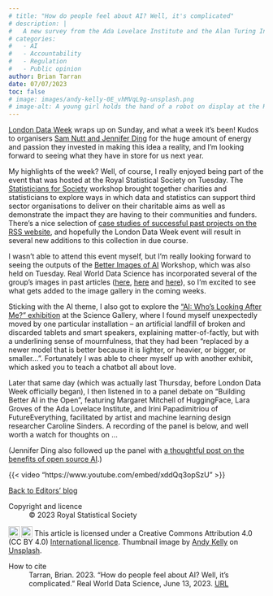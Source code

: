 ```yaml
---
# title: "How do people feel about AI? Well, it's complicated"
# description: |
#   A new survey from the Ada Lovelace Institute and the Alan Turing Institute finds broadly positive views towards AI use cases in healthcare and border security, among others, but people are also concerned about the dangers of overreliance on the technologies and a lack of clarity around accountability.
# categories:
#   - AI
#   - Accountability
#   - Regulation
#   - Public opinion
author: Brian Tarran
date: 07/07/2023
toc: false
# image: images/andy-kelly-0E_vhMVqL9g-unsplash.png
# image-alt: A young girl holds the hand of a robot on display at the Kuromon Market in Osaka. Photo by Andy Kelly on Unsplash.
---
```

[London Data Week](https://www.londondataweek.org/) wraps up on Sunday, and what a week it's been! Kudos to organisers [Sam Nutt and Jennifer Ding](https://realworlddatascience.net/viewpoints/interviews/posts/2023/06/08/london-data-week.html) for the huge amount of energy and passion they invested in making this idea a reality, and I'm looking forward to seeing what they have in store for us next year.

My highlights of the week? Well, of course, I really enjoyed being part of the event that was hosted at the Royal Statistical Society on Tuesday. The [Statisticians for Society](https://rss.org.uk/membership/volunteering-and-promoting/statisticians-for-society-initiative/) workshop brought together charities and statisticians to explore ways in which data and statistics can support third sector organisations to deliver on their charitable aims as well as demonstrate the impact they are having to their communities and funders. There's a nice selection of [case studies of successful past projects on the RSS website](https://rss.org.uk/membership/volunteering-and-promoting/statisticians-for-society-initiative/case-studies/), and hopefully the London Data Week event will result in several new additions to this collection in due course.

I wasn't able to attend this event myself, but I'm really looking forward to seeing the outputs of the [Better Images of AI](https://betterimagesofai.org/images) Workshop, which was also held on Tuesday. Real World Data Science has incorporated several of the group's images in past articles ([here](https://realworlddatascience.net/viewpoints/editors-blog/posts/2022/11/23/LLM-content-warning.html#qa), [here](https://realworlddatascience.net/viewpoints/posts/2023/06/05/no-AI-probably-wont-kill-us.html) and [here](https://realworlddatascience.net/ideas/posts/2023/07/03/trusted-AI.html)), so I'm excited to see what gets added to the image gallery in the coming weeks.

Sticking with the AI theme, I also got to explore the ["AI: Who's Looking After Me?" exhibition](https://london.sciencegallery.com/ai-season) at the Science Gallery, where I found myself unexpectedly moved by one particular installation -- an artificial landfill of broken and discarded tablets and smart speakers, explaining matter-of-factly, but with a underlining sense of mournfulness, that they had been "replaced by a newer model that is better because it is lighter, or heavier, or bigger, or smaller...". Fortunately I was able to cheer myself up with another exhibit, which asked you to teach a chatbot all about love.

Later that same day (which was actually last Thursday, before London Data Week officially began), I then listened in to a panel debate on "Building Better AI in the Open", featuring Margaret Mitchell of HuggingFace, Lara Groves of the Ada Lovelace Institute, and Irini Papadimitriou of FutureEverything, facilitated by artist and machine learning design researcher Caroline Sinders. A recording of the panel is below, and well worth a watch for thoughts on ...

(Jennifer Ding also followed up the panel with [a thoughtful post on the benefits of open source AI](https://loti.london/blog/building-better-ai-in-the-open/).)

{{< video "https://www.youtube.com/embed/xddQq3opSzU" >}}

::: {.article-btn}
[Back to Editors' blog](/viewpoints/editors-blog/index.qmd)
:::

::: {.further-info}
::: grid
::: {.g-col-12 .g-col-md-6}
Copyright and licence
: &copy; 2023 Royal Statistical Society

<a href="http://creativecommons.org/licenses/by/4.0/?ref=chooser-v1" target="_blank" rel="license noopener noreferrer" style="display:inline-block;"> <img style="height:22px!important;vertical-align:text-bottom;" src="https://mirrors.creativecommons.org/presskit/icons/cc.svg?ref=chooser-v1"><img style="height:22px!important;margin-left:3px;vertical-align:text-bottom;" src="https://mirrors.creativecommons.org/presskit/icons/by.svg?ref=chooser-v1"></a> This article is licensed under a Creative Commons Attribution 4.0 (CC BY 4.0) <a href="http://creativecommons.org/licenses/by/4.0/?ref=chooser-v1" target="_blank" rel="license noopener noreferrer" style="display:inline-block;"> International licence</a>. Thumbnail image by <a href="https://unsplash.com/@askkell?utm_source=unsplash&utm_medium=referral&utm_content=creditCopyText">Andy Kelly</a> on <a href="https://unsplash.com/photos/0E_vhMVqL9g?utm_source=unsplash&utm_medium=referral&utm_content=creditCopyText">Unsplash</a>.
  

:::

::: {.g-col-12 .g-col-md-6}
How to cite
: Tarran, Brian. 2023. "How do people feel about AI? Well, it's complicated." Real World Data Science, June 13, 2023. [URL](https://realworlddatascience.net/viewpoints/editors-blog/posts/2023/06/13/how-do-people-feel-about-ai.html)
:::
:::
:::